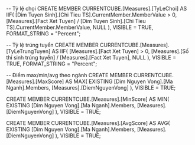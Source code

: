 ﻿-- Tỷ lệ chọi
CREATE MEMBER CURRENTCUBE.[Measures].[TyLeChoi] AS
  IIF(
    [Dim Tuyen Sinh].[Chi Tieu TS].CurrentMember.MemberValue > 0,
    [Measures].[Fact Xet Tuyen]
      / [Dim Tuyen Sinh].[Chi Tieu TS].CurrentMember.MemberValue,
    NULL
  ),
  VISIBLE = TRUE,
  FORMAT_STRING = "Percent";

-- Tỷ lệ trúng tuyển
CREATE MEMBER CURRENTCUBE.[Measures].[TyLeTrungTuyen] AS
  IIF(
    [Measures].[Fact Xet Tuyen] > 0,
    [Measures].[Số thí sinh trúng tuyển]
      / [Measures].[Fact Xet Tuyen],
    NULL
  ),
  VISIBLE = TRUE,
  FORMAT_STRING = "Percent";

-- Điểm max/min/avg theo ngành
CREATE MEMBER CURRENTCUBE.[Measures].[MaxScore] AS
  MAX(
    EXISTING [Dim Nguyen Vong].[Ma Nganh].Members,
    [Measures].[DiemNguyenVong]
  ),
  VISIBLE = TRUE;

CREATE MEMBER CURRENTCUBE.[Measures].[MinScore] AS
  MIN(
    EXISTING [Dim Nguyen Vong].[Ma Nganh].Members,
    [Measures].[DiemNguyenVong]
  ),
  VISIBLE = TRUE;

CREATE MEMBER CURRENTCUBE.[Measures].[AvgScore] AS
  AVG(
    EXISTING [Dim Nguyen Vong].[Ma Nganh].Members,
    [Measures].[DiemNguyenVong]
  ),
  VISIBLE = TRUE;
